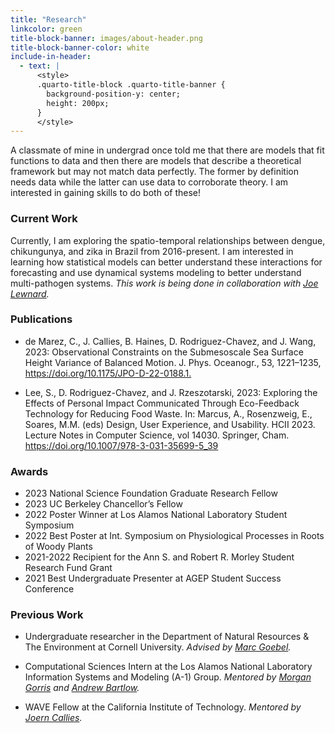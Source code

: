 ```yaml
---
title: "Research"
linkcolor: green
title-block-banner: images/about-header.png
title-block-banner-color: white
include-in-header:
  - text: |
      <style>
      .quarto-title-block .quarto-title-banner {
        background-position-y: center;
        height: 200px;
      }
      </style>
---
```


A classmate of mine in undergrad once told me that there are models that fit functions to data and then there are models that describe a theoretical framework but may not match data perfectly. The former by definition needs data while the latter can use data to corroborate theory. I am interested in gaining skills to do both of these!

### Current Work

Currently, I am exploring the spatio-temporal relationships between dengue, chikungunya, and zika in Brazil from 2016-present. I am interested in learning how statistical models can better understand these interactions for forecasting and use dynamical systems modeling to better understand multi-pathogen systems. *This work is being done in collaboration with [Joe Lewnard](https://joelewnard.github.io/joelewnard/).*

### Publications

-   de Marez, C., J. Callies, B. Haines, D. Rodriguez-Chavez, and J. Wang, 2023: Observational Constraints on the Submesoscale Sea Surface Height Variance of Balanced Motion. J. Phys. Oceanogr., 53, 1221--1235, <https://doi.org/10.1175/JPO-D-22-0188.1.>

-   Lee, S., D. Rodriguez-Chavez, and J. Rzeszotarski, 2023: Exploring the Effects of Personal Impact Communicated Through Eco-Feedback Technology for Reducing Food Waste. In: Marcus, A., Rosenzweig, E., Soares, M.M. (eds) Design, User Experience, and Usability. HCII 2023. Lecture Notes in Computer Science, vol 14030. Springer, Cham. <https://doi.org/10.1007/978-3-031-35699-5_39>

### Awards

-   2023 National Science Foundation Graduate Research Fellow
-   2023 UC Berkeley Chancellor's Fellow
-   2022 Poster Winner at Los Alamos National Laboratory Student Symposium
-   2022 Best Poster at Int. Symposium on Physiological Processes in Roots of Woody Plants
-   2021-2022 Recipient for the Ann S. and Robert R. Morley Student Research Fund Grant
-   2021 Best Undergraduate Presenter at AGEP Student Success Conference

### Previous Work

-   Undergraduate researcher in the Department of Natural Resources & The Environment at Cornell University. *Advised by [Marc Goebel](https://blogs.cornell.edu/marcgoebel/publications/).*

-   Computational Sciences Intern at the Los Alamos National Laboratory Information Systems and Modeling (A-1) Group. *Mentored by [Morgan Gorris](https://www.lanl.gov/search-capabilities/profiles/morgan-gorris.shtml) and [Andrew Bartlow](https://www.lanl.gov/search-capabilities/profiles/andrew-bartlow.shtml).*

-   WAVE Fellow at the California Institute of Technology. *Mentored by [Joern Callies](https://jcallies.com).*
